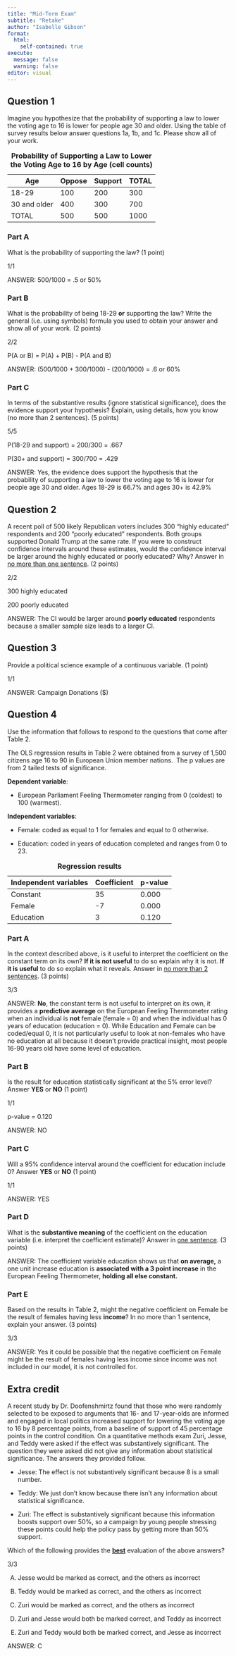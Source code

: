 ```yaml
---
title: "Mid-Term Exam"
subtitle: "Retake"
author: "Isabelle Gibson"
format: 
  html:
    self-contained: true
execute: 
  message: false
  warning: false
editor: visual
---
```


## Question 1

Imagine you hypothesize that the probability of supporting a law to lower the voting age to 16 is lower for people age 30 and older. Using the table of survey results below answer questions 1a, 1b, and 1c. Please show all of your work.

| Age          | Oppose | Support | TOTAL |
|--------------|--------|---------|-------|
| 18-29        | 100    | 200     | 300   |
| 30 and older | 400    | 300     | 700   |
| TOTAL        | 500    | 500     | 1000  |

: **Probability of Supporting a Law to Lower the Voting Age to 16 by Age (cell counts)**

### Part A

What is the probability of supporting the law? (1 point)

::: callout-note
1/1
:::

ANSWER: 500/1000 = .5 or 50%

### Part B

What is the probability of being 18-29 **or** supporting the law? Write the general (i.e. using symbols) formula you used to obtain your answer and show all of your work. (2 points)

::: callout-note
2/2
:::

P(A or B) = P(A) + P(B) - P(A and B)

ANSWER: (500/1000 + 300/1000) - (200/1000) = .6 or 60%

### Part C

In terms of the substantive results (ignore statistical significance), does the evidence support your hypothesis? Explain, using details, how you know (no more than 2 sentences). (5 points)

::: callout-note
5/5
:::

P(18-29 and support) = 200/300 = .667

P(30+ and support) = 300/700 = .429

ANSWER: Yes, the evidence does support the hypothesis that the probability of supporting a law to lower the voting age to 16 is lower for people age 30 and older. Ages 18-29 is 66.7% and ages 30+ is 42.9%

## Question 2

A recent poll of 500 likely Republican voters includes 300 "highly educated" respondents and 200 "poorly educated" respondents. Both groups supported Donald Trump at the same rate. If you were to construct confidence intervals around these estimates, would the confidence interval be larger around the highly educated or poorly educated? Why? Answer in [no more than one sentence]{.underline}. (2 points)

::: callout-note
2/2
:::

300 highly educated

200 poorly educated

ANSWER: The CI would be larger around **poorly educated** respondents because a smaller sample size leads to a larger CI.

## Question 3

Provide a political science example of a continuous variable. (1 point)

::: callout-note
1/1
:::

ANSWER: Campaign Donations (\$)

## Question 4

Use the information that follows to respond to the questions that come after Table 2.

The OLS regression results in Table 2 were obtained from a survey of 1,500 citizens age 16 to 90 in European Union member nations.  The p values are from 2 tailed tests of significance.

**Dependent variable**:

-   European Parliament Feeling Thermometer ranging from 0 (coldest) to 100 (warmest).

**Independent variables**:

-   Female: coded as equal to 1 for females and equal to 0 otherwise.

-   Education: coded in years of education completed and ranges from 0 to 23.

| Independent variables | Coefficient | p-value |
|-----------------------|-------------|---------|
| Constant              | 35          | 0.000   |
| Female                | -7          | 0.000   |
| Education             | 3           | 0.120   |

: **Regression results**

### Part A

In the context described above, is it useful to interpret the coefficient on the constant term on its own? **If it is not useful** to do so explain why it is not. **If it is useful** to do so explain what it reveals. Answer in [no more than 2 sentences]{.underline}. (3 points)

::: callout-note
3/3
:::

ANSWER: **No**, the constant term is not useful to interpret on its own, it provides a **predictive average** on the European Feeling Thermometer rating when an individual is **not** female (female = 0) and when the individual has 0 years of education (education = 0). While Education and Female can be coded/equal 0, it is not particularly useful to look at non-females who have no education at all because it doesn't provide practical insight, most people 16-90 years old have some level of education.

### Part B

Is the result for education statistically significant at the 5% error level? Answer **YES** or **NO** (1 point)

::: callout-note
1/1
:::

p-value = 0.120

ANSWER: NO

### Part C

Will a 95% confidence interval around the coefficient for education include 0? Answer **YES** or **NO** (1 point)

::: callout-note
1/1
:::

ANSWER: YES

### Part D

What is the **substantive meaning** of the coefficient on the education variable (i.e. interpret the coefficient estimate)? Answer in [one sentence]{.underline}. (3 points)

ANSWER: The coefficient variable education shows us that **on average,** a one unit increase education is **associated with a 3 point increase** in the European Feeling Thermometer, **holding all else constant.**

### Part E

Based on the results in Table 2, might the negative coefficient on Female be the result of females having less **income**? In no more than 1 sentence, explain your answer. (3 points)

::: callout-note
3/3
:::

ANSWER: Yes it could be possible that the negative coefficient on Female might be the result of females having less income since income was not included in our model, it is not controlled for.

## Extra credit

A recent study by Dr. Doofenshmirtz found that those who were randomly selected to be exposed to arguments that 16- and 17-year-olds are informed and engaged in local politics increased support for lowering the voting age to 16 by 8 percentage points, from a baseline of support of 45 percentage points in the control condition. On a quantitative methods exam Zuri, Jesse, and Teddy were asked if the effect was substantively significant. The question they were asked did not give any information about statistical significance. The answers they provided follow.

-   Jesse: The effect is not substantively significant because 8 is a small number.

-   Teddy: We just don't know because there isn't any information about statistical significance.

-   Zuri: The effect is substantively significant because this information boosts support over 50%, so a campaign by young people stressing these points could help the policy pass by getting more than 50% support.

Which of the following provides the [**best**]{.underline} evaluation of the above answers?

::: callout-note
3/3
:::

A.  Jesse would be marked as correct, and the others as incorrect

B.  Teddy would be marked as correct, and the others as incorrect

C.  Zuri would be marked as correct, and the others as incorrect

D.  Zuri and Jesse would both be marked correct, and Teddy as incorrect

E.  Zuri and Teddy would both be marked correct, and Jesse as incorrect

ANSWER: C
